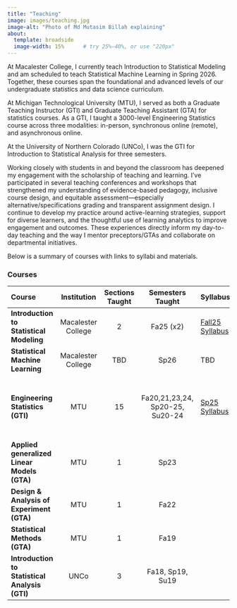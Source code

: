 ```yaml
---
title: "Teaching"
image: images/teaching.jpg
image-alt: "Photo of Md Mutasim Billah explaining"
about:
  template: broadside
  image-width: 15%      # try 25%–40%, or use "220px"
---
```


At Macalester College, I currently teach Introduction to Statistical Modeling and am scheduled to teach Statistical Machine Learning in Spring 2026. Together, these courses span the foundational and advanced levels of our undergraduate statistics and data science curriculum.

At Michigan Technological University (MTU), I served as both a Graduate Teaching Instructor (GTI) and Graduate Teaching Assistant (GTA) for statistics courses. As a GTI, I taught a 3000-level Engineering Statistics course across three modalities: in-person, synchronous online (remote), and asynchronous online.

At the University of Northern Colorado (UNCo), I was the GTI for Introduction to Statistical Analysis for three semesters.

Working closely with students in and beyond the classroom has deepened my engagement with the scholarship of teaching and learning. I’ve participated in several teaching conferences and workshops that strengthened my understanding of evidence-based pedagogy, inclusive course design, and equitable assessment—especially alternative/specifications grading and transparent assignment design. I continue to develop my practice around active-learning strategies, support for diverse learners, and the thoughtful use of learning analytics to improve engagement and outcomes. These experiences directly inform my day-to-day teaching and the way I mentor preceptors/GTAs and collaborate on departmental initiatives.

Below is a summary of courses with links to syllabi and materials.



::: {.column-page}
### Courses

| Course | Institution | Sections Taught | Semesters Taught | Syllabus | Materials |
|:--|:--:|:--:|:--:|:--|:--|
| **Introduction to Statistical Modeling** | Macalester College | 2 | Fa25 (x2) | [Fall25 Syllabus](https://mutasim221b.github.io/Mac-STAT-155-Fall-25/syllabus.html) | [Course Website](https://mutasim221b.github.io/Mac-STAT-155-Fall-25) |
| **Statistical Machine Learning** | Macalester College | TBD | Sp26 | TBD | TBD |
| **Engineering Statistics (GTI)** | MTU | 15 | Fa20,21,23,24, Sp20-25, Su20-24 | [Sp25 Syllabus](courses/sp25.pdf) | [Live-Notes](courses/in-person-notes.pdf), [Handouts](courses/handouts.pdf), [Class-Notes](courses/class-notes.pdf), [Practice Problem](courses/PP-online.pdf) |
| **Applied generalized Linear Models (GTA)** | MTU | 1 | Sp23 |  | [Class-Notes](courses/ma5771-combine.pdf) |
| **Design & Analysis of Experiment (GTA)** | MTU | 1 | Fa22 | | [Class-Notes](courses/design.pdf) |
| **Statistical Methods (GTA)** | MTU | 1 | Fa19 | | [Handouts](courses/stat-method-notes.pdf) |
| **Introduction to Statistical Analysis (GTI)** | UNCo | 3 | Fa18, Sp19, Su19 | | |
:::
